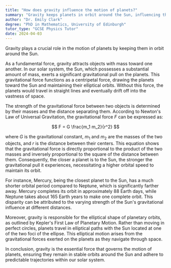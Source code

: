 ```yaml
---
title: "How does gravity influence the motion of planets?"
summary: "Gravity keeps planets in orbit around the Sun, influencing their motion and maintaining the stability of the solar system."
author: "Dr. Emily Clark"
degree: "PhD in Mathematics, University of Edinburgh"
tutor_type: "GCSE Physics Tutor"
date: 2024-04-03
---
```


Gravity plays a crucial role in the motion of planets by keeping them in orbit around the Sun.

As a fundamental force, gravity attracts objects with mass toward one another. In our solar system, the Sun, which possesses a substantial amount of mass, exerts a significant gravitational pull on the planets. This gravitational force functions as a centripetal force, drawing the planets toward the Sun and maintaining their elliptical orbits. Without this force, the planets would travel in straight lines and eventually drift off into the vastness of space.

The strength of the gravitational force between two objects is determined by their masses and the distance separating them. According to Newton's Law of Universal Gravitation, the gravitational force $F$ can be expressed as:

$$
F = G \frac{m_1 m_2}{r^2}
$$

where $G$ is the gravitational constant, $m_1$ and $m_2$ are the masses of the two objects, and $r$ is the distance between their centers. This equation shows that the gravitational force is directly proportional to the product of the two masses and inversely proportional to the square of the distance between them. Consequently, the closer a planet is to the Sun, the stronger the gravitational pull it experiences, necessitating a higher orbital speed to maintain its orbit.

For instance, Mercury, being the closest planet to the Sun, has a much shorter orbital period compared to Neptune, which is significantly farther away. Mercury completes its orbit in approximately $88$ Earth days, while Neptune takes about $165$ Earth years to make one complete orbit. This disparity can be attributed to the varying strength of the Sun's gravitational influence at different distances.

Moreover, gravity is responsible for the elliptical shape of planetary orbits, as outlined by Kepler's First Law of Planetary Motion. Rather than moving in perfect circles, planets travel in elliptical paths with the Sun located at one of the two foci of the ellipse. This elliptical motion arises from the gravitational forces exerted on the planets as they navigate through space.

In conclusion, gravity is the essential force that governs the motion of planets, ensuring they remain in stable orbits around the Sun and adhere to predictable trajectories within our solar system.
    